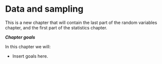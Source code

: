 # Data and sampling

This is a new chapter that will contain the last part of the
random variables chapter, and the first part of the statistics 
chapter.

::: goals
***Chapter goals***

In this chapter we will:

- Insert goals here.
:::

